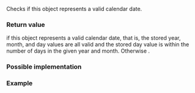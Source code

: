 {{cpp/chrono/year_month_day/title|1=ok}}
{{cpp/chrono/year_month_day/navbar}}
{{dcl begin}}
{{dcl|since=c++20|1=
constexpr bool ok() const noexcept;
}}
{{dcl end}}
Checks if this {{tt|year_month_day}} object represents a valid calendar date.

===Return value===
{{c|true}} if this {{tt|year_month_day}} object represents a valid calendar date, that is, the stored year, month, and day values are all valid and the stored day value is within the number of days in the given year and month. Otherwise {{c|false}}.

===Possible implementation===
{{eq fun|1=
constexpr bool std::chrono::year_month_day::ok() const noexcept
{
    return year().ok() &amp;&amp; month().ok() &amp;&amp; day().ok() &amp;&amp;
        day() &lt;= (year()/month()/std::chrono::last).day();
}
}}

===Example===
{{example
|code=
#include &lt;chrono&gt;

int main()
{
    constexpr auto ymd1 {std::chrono::day(1)/std::chrono::July/2020};
    static_assert(ymd1.ok());

    constexpr auto ymd2 {std::chrono::year(2020)/7/42};
    static_assert(not ymd2.ok());

    constexpr auto ymd3 {std::chrono::February/29/2020}; // ok, leap year
    static_assert(ymd3.ok());

    constexpr auto ymd4 = ymd3 + std::chrono::years{1}; // bad, not a leap year
    static_assert(ymd4 == std::chrono::February/29/2021 and not ymd4.ok());

    // to fix the bad date we may want to snap to the last day of the month:
    if constexpr (!ymd4.ok())
    {
        constexpr auto ymd = ymd4.year()/ymd4.month()/std::chrono::last;
        static_assert(ymd == std::chrono::February/28/2021 and ymd.ok());
    }

    // or we may want to overflow to the next month:
    if constexpr (!ymd4.ok())
    {
        constexpr auto st = std::chrono::sys_time&lt;std::chrono::days&gt;{ymd4};
        constexpr auto ymd = std::chrono::year_month_day{st};
        static_assert(ymd == std::chrono::March/1/2021 and ymd.ok());
    }
}
}}

{{langlinks|es|ja|ru|zh}}
